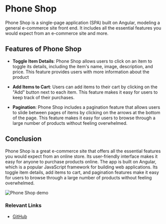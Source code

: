 # Phone Shop

Phone Shop is a single-page application (SPA) built on Angular, modeling a general e-commerce site front end. It includes all the essential features you would expect from an e-commerce site and more.

## Features of Phone Shop

- **Toggle Item Details**: Phone Shop allows users to click on an item to toggle its details, including the item's name, image, description, and price. This feature provides users with more information about the product

- **Add Items to Cart**: Users can add items to their cart by clicking on the "Add" button next to each item. This feature makes it easy for users to keep track of their purchases.

- **Pagination**: Phone Shop includes a pagination feature that allows users to slide between pages of items by clicking on the arrows at the bottom of the page. This feature makes it easy for users to browse through a large number of products without feeling overwhelmed.

## Conclusion

Phone Shop is a great e-commerce site that offers all the essential features you would expect from an online store. Its user-friendly interface makes it easy for anyone to purchase products online. The app is built on Angular, which is a popular JavaScript framework for building web applications. Its toggle item details, add items to cart, and pagination features make it easy for users to browse through a large number of products without feeling overwhelmed.

<img src="/projects/phoneShopDemo.jpg" alt="Phone Shop demo" />

### Relevant Links

- [GitHub](https://github.com/Kevindrayana/Phone-Shop)
